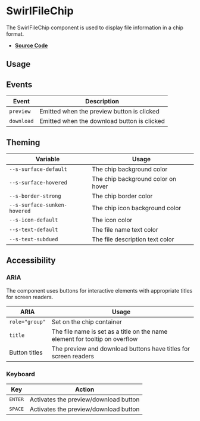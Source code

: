 
<Meta title="Components/SwirlFileChip" />

# SwirlFileChip

The SwirlFileChip component is used to display file information in a chip format.

- **[Source Code](https://github.com/flip-corp/swirl/tree/main/packages/swirl-components/src/components/swirl-file-chip)**

## Usage

<Canvas of={Stories.SwirlChip} sourceState="shown"></Canvas>

<Controls of={Stories.SwirlChip} />

## Events

| Event            | Description                                |
| ---------------- | ------------------------------------------ |
| `preview`        | Emitted when the preview button is clicked |
| `download`       | Emitted when the download button is clicked|

## Theming

| Variable                          | Usage                                |
| --------------------------------- | ------------------------------------ |
| `--s-surface-default`             | The chip background color            |
| `--s-surface-hovered`             | The chip background color on hover   |
| `--s-border-strong`               | The chip border color                |
| `--s-surface-sunken-hovered`      | The chip icon background color       |
| `--s-icon-default`                | The icon color                       |
| `--s-text-default`                | The file name text color             |
| `--s-text-subdued`                | The file description text color      |

## Accessibility

### ARIA

The component uses buttons for interactive elements with appropriate titles for screen readers.

| ARIA            | Usage                                                                                |
| --------------- | ------------------------------------------------------------------------------------ |
| `role="group"`  | Set on the chip container                                                            |
| `title`         | The file name is set as a title on the name element for tooltip on overflow          |
| Button titles   | The preview and download buttons have titles for screen readers                      |

### Keyboard

| Key              | Action                                |
| ---------------- | ------------------------------------- |
| <kbd>ENTER</kbd> | Activates the preview/download button |
| <kbd>SPACE</kbd> | Activates the preview/download button |
